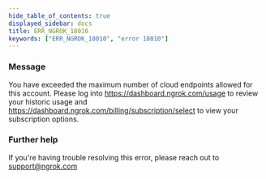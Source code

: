 ```yaml
---
hide_table_of_contents: true
displayed_sidebar: docs
title: ERR_NGROK_18010
keywords: ["ERR_NGROK_18010", "error 18010"]
---
```


### Message

You have exceeded the maximum number of cloud endpoints allowed for this account. Please log into https://dashboard.ngrok.com/usage to review your historic usage and https://dashboard.ngrok.com/billing/subscription/select to view your subscription options.

### Further help

If you're having trouble resolving this error, please reach out to [support@ngrok.com](mailto:support@ngrok.com?subject=Help%20with%20ERR_NGROK_18010)
